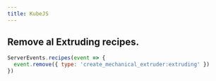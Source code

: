 ```yaml
---
title: KubeJS
---
```


## Remove al Extruding recipes.
```js
ServerEvents.recipes(event => {
  event.remove({ type: 'create_mechanical_extruder:extruding' })
})
```